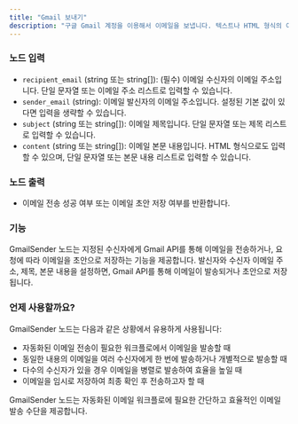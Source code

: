 ```yaml
---
title: "Gmail 보내기"
description: "구글 Gmail 계정을 이용해서 이메일을 보냅니다. 텍스트나 HTML 형식의 이메일을 보낼 수 있습니다."
---
```


### 노드 입력

- `recipient_email` (string 또는 string[]): (필수) 이메일 수신자의 이메일 주소입니다. 단일 문자열 또는 이메일 주소 리스트로 입력할 수 있습니다.
- `sender_email` (string): 이메일 발신자의 이메일 주소입니다. 설정된 기본 값이 있다면 입력을 생략할 수 있습니다.
- `subject` (string 또는 string[]): 이메일 제목입니다. 단일 문자열 또는 제목 리스트로 입력할 수 있습니다.
- `content` (string 또는 string[]): 이메일 본문 내용입니다. HTML 형식으로도 입력할 수 있으며, 단일 문자열 또는 본문 내용 리스트로 입력할 수 있습니다.

### 노드 출력

- 이메일 전송 성공 여부 또는 이메일 초안 저장 여부를 반환합니다.

### 기능

GmailSender 노드는 지정된 수신자에게 Gmail API를 통해 이메일을 전송하거나, 요청에 따라 이메일을 초안으로 저장하는 기능을 제공합니다. 발신자와 수신자 이메일 주소, 제목, 본문 내용을 설정하면, Gmail API를 통해 이메일이 발송되거나 초안으로 저장됩니다.

### 언제 사용할까요?

GmailSender 노드는 다음과 같은 상황에서 유용하게 사용됩니다:

- 자동화된 이메일 전송이 필요한 워크플로에서 이메일을 발송할 때
- 동일한 내용의 이메일을 여러 수신자에게 한 번에 발송하거나 개별적으로 발송할 때
- 다수의 수신자가 있을 경우 이메일을 병렬로 발송하여 효율을 높일 때
- 이메일을 임시로 저장하여 최종 확인 후 전송하고자 할 때

GmailSender 노드는 자동화된 이메일 워크플로에 필요한 간단하고 효율적인 이메일 발송 수단을 제공합니다.
